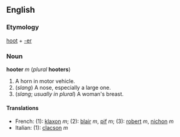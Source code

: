 ==English==
===Etymology===
[[hoot]] + [[-er]]

===Noun===
'''hooter''' ''m'' (''plural'' '''hooters''')

#A horn in motor vehicle.
#(''slang'') A nose, especially a large one.
#(''slang''; ''usually in plural'') A woman's breast.

====Translations====
*French: (1): [[klaxon#French|klaxon]] ''m''; (2): [[blair]] ''m'', [[pif]] ''m''; (3): [[robert#French|robert]] ''m'', [[nichon]] ''m''
*Italian: (1): [[clacson]] ''m''
